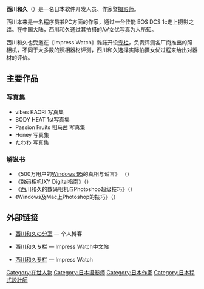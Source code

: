 {{BLP unsourced|time=2021-08-14T06:33:10+00:00}}
'''西川和久'''（{{bd|1962年|11月1日|||}}）是一名日本软件开发人员、作家暨[[摄影师|摄影师]]。

西川本来是一名程序员兼PC方面的作家，通过一台佳能 EOS DCS 1c走上摄影之路。在中国大陆，西川和久通过其拍摄的AV女优写真为人所知。

西川和久也受邀在《Impress Watch》雜誌开设[[专栏|专栏]]，负责评测各厂商推出的照相机，不同于大多数的照相器材评测，西川和久选择实际拍摄女优过程来给出对器材的评价。

==主要作品==
===写真集===
* vibes KAORI 写真集
* BODY HEAT {{link-jp|堀口としみ|堀口としみ}} 1st写真集
* Passion Fruits [[相马茜|相马茜]] 写真集
* Honey {{link-jp|岡倉あゆ|岡倉あゆ}}写真集
* たわわ {{link-jp|岡倉あゆ|岡倉あゆ}}写真集

===解说书===
* 《500万用户的[[Windows_95|Windows 95]]的真相与谎言》 （{{lang|ja|500万ユーザーのためのウインドウズ95のウソとホント}}）
* 《数码相机IXY Digital指南》（{{lang|ja|できるデジタルカメラIXY DIGITAL対応版}}）
* 《西川和久的数码相机与Photoshop超级技巧》（{{lang|ja|西川和久のデジカメ&フォトショップスーパーテクニック}}）
* 《Windows及Mac上Photoshop的技巧》（{{lang|ja|プライベートデジフォトテクニック Win&Mac Photoshopでレタッチ!}}）

==外部链接==
*{{ja}}[http://www.iwh12.jp/blog/ 西川和久の分室] {{Wayback|url=http://www.iwh12.jp/blog/ |date=20210421203108 }} — 个人博客
*{{zh-hans}}[https://web.archive.org/web/20101117010831/http://digital.yesky.com/dylf/xchjzl/ 西川和久专栏] — Impress Watch中文站
*{{ja}}[http://dc.watch.impress.co.jp/docs/review/weekend/index2010.html 西川和久专栏] {{Wayback|url=http://dc.watch.impress.co.jp/docs/review/weekend/index2010.html |date=20170923212241 }} — Impress Watch

{{normdaten}}
{{DEFAULTSORT:nishikawa kazuhisa}}
[[Category:在世人物|Category:在世人物]]
[[Category:日本摄影师|Category:日本摄影师]]
[[Category:日本作家|Category:日本作家]]
[[Category:日本程式設計師|Category:日本程式設計師]]